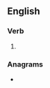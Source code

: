 ==English==

===Verb===
{{head|en|verb form}}

# {{present participle of|en|alert|nocat=1}}

===Anagrams===
* {{anagrams|en|a=aegilnrt|INTEGRAL|Triangle|altering|integral|relating|tanglier|teraglin|triangle}}